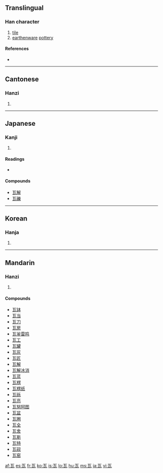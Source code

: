 ==Translingual==

===Han character===
{{Han char|rn=98|rad=瓦|as=00|sn=5|four=1071<sub>7</sub>|canj=一女弓戈 (MVNI)}}

# [[tile]]
# [[earthenware]] [[pottery]]

====References====
* {{Han ref|kx=0747.360|dkj=21438|dj=1156.050|hdz=21421.030|uh=74E6|ud=29926|bh=A5CB|bd=42443}}

----

==Cantonese==

===Hanzi===
{{yue-hanzi|jyut=|y=nga5}}

# {{defn|Cantonese}}

----

==Japanese==

===Kanji===
{{ja-kanji|grade=|rs=瓦00}}

# {{defn|Japanese}}

====Readings====
* {{ja-readings|on=[[が]] (ga)|kun=[[かわら]] (kawara), [[グラム]] (guramu)}}

====Compounds====
* [[瓦解]]
* [[瓦礫]]

----

==Korean==

===Hanja===
{{ko-hanja|hangeul=와|eumhun=|rv=wa|mr=wa|y=wa}}

# {{defn|Korean}}

----

==Mandarin==

===Hanzi===
{{cmn-hanzi|pin=[[wǎ]] ([[wa3]]), [[wà]] ([[wa4]])|wg=wa<sup>3</sup>, wa<sup>4</sup>}}

# {{defn|Mandarin}}

====Compounds====
* [[瓦钵]]
* [[瓦当]]
* [[瓦刀]]
* [[瓦房]]
* [[瓦釜雷鸣]]
* [[瓦工]]
* [[瓦罐]]
* [[瓦灰]]
* [[瓦匠]]
* [[瓦解]]
* [[瓦解冰消]]
* [[瓦蓝]]
* [[瓦楞]]
* [[瓦楞纸]]
* [[瓦砾]]
* [[瓦亮]]
* [[瓦努阿图]]
* [[瓦盆]]
* [[瓦圈]]
* [[瓦全]]
* [[瓦舍]]
* [[瓦斯]]
* [[瓦特]]
* [[瓦砚]]
* [[瓦窑]]

[[af:瓦]]
[[es:瓦]]
[[fr:瓦]]
[[ko:瓦]]
[[is:瓦]]
[[lo:瓦]]
[[hu:瓦]]
[[ms:瓦]]
[[ja:瓦]]
[[vi:瓦]]